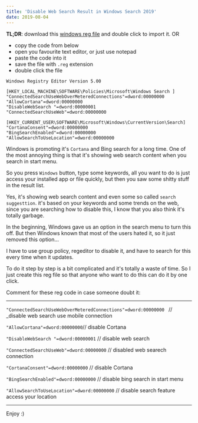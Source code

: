 ```yaml
---
title: 'Disable Web Search Result in Windows Search 2019'
date: 2019-08-04
---
```


__TL;DR__: download this [windows reg file](https://github.com/HangYang/disable-windows-web-search) and double click to import it.
OR
- copy the code from below
- open you favourite text editor, or just use notepad
- paste the code into it
- save the file with `.reg` extension
- double click the file 


```
Windows Registry Editor Version 5.00

[HKEY_LOCAL_MACHINE\SOFTWARE\Policies\Microsoft\Windows Search ]
"ConnectedSearchUseWebOverMeteredConnections"=dword:00000000
"AllowCortana"=dword:00000000
"DisableWebSearch "=dword:00000001
"ConnectedSearchUseWeb"=dword:00000000

[HKEY_CURRENT_USER\SOFTWARE\Microsoft\Windows\CurrentVersion\Search]
"CortanaConsent"=dword:00000000
"BingSearchEnabled"=dword:00000000
"AllowSearchToUseLocation"=dword:00000000
```


Windows is promoting it's `Cortana` and Bing search for a long time. One of the most annoying thing is that it's showing web search content when you search in start menu.

So you press `Windows` button, type some keywords, all you want to do is just access your installed app or file quickly, but then you saw some shitty stuff in the result list.

Yes, it's showing web search content and even some so called `search suggesttion`. it's based on your keywords and some trends on the web, since you are searching how to disable
this, I know that you also think it's totally garbage. 

In the beginning, Windows gave us an option in the search menu to turn this off. But then Windows known that most of the users hated it, so it just removed this option...

I have to use group policy, regeditor to disable it, and have to search for this every time when it updates. 

To do it step by step is a bit complicated and it's totally a waste of time. So I just create this reg file so that anyone who want to do this can do it by one click.

Comment for these reg code in case someone doubt it:

---

`"ConnectedSearchUseWebOverMeteredConnections"=dword:00000000 ` // _disable web search use mobile connection

`"AllowCortana"=dword:00000000`// disable Cortana

`"DisableWebSearch "=dword:00000001` // disable web search

`"ConnectedSearchUseWeb"=dword:00000000` // disabled web searech connection

`"CortanaConsent"=dword:00000000` // disable Cortana

`"BingSearchEnabled"=dword:00000000` // disable bing search in start menu

`"AllowSearchToUseLocation"=dword:00000000` // disable search feature access your location

---
Enjoy :) 
